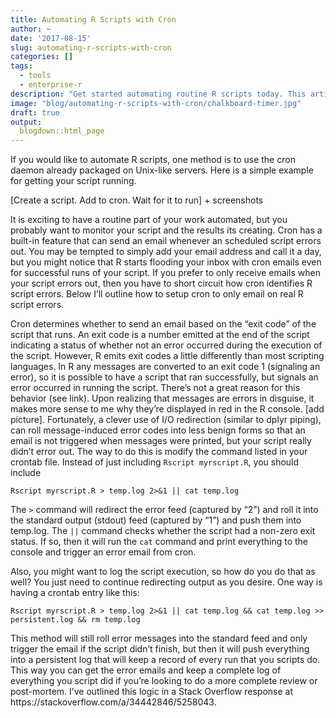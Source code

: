 ```yaml
---
title: Automating R Scripts with Cron
author: ~
date: '2017-08-15'
slug: automating-r-scripts-with-cron
categories: []
tags:
  - tools
  - enterprise-r
description: "Get started automating routine R scripts today. This article explains how to enable logging and receive error emails using the cron scheduler."
image: "blog/automating-r-scripts-with-cron/chalkboard-timer.jpg"
draft: true
output:
  blogdown::html_page
---
```


If you would like to automate R scripts, one method is to use the cron daemon already packaged on Unix-like servers. Here is a simple example for getting your script running. 

[Create a script. Add to cron. Wait for it to run] + screenshots

It is exciting to have a routine part of your work automated, but you probably want to monitor your script and the results its creating. Cron has a built-in feature that can send an email whenever an scheduled script errors out. You may be tempted to simply add your email address and call it a day, but you might notice that R starts flooding your inbox with cron emails even for successful runs of your script. If you prefer to only receive emails when your script errors out, then you have to short circuit how cron identifies R script errors. Below I’ll outline how to setup cron to only email on real R script errors.

Cron determines whether to send an email based on the “exit code” of the script that runs. An exit code is a number emitted at the end of the script indicating a status of whether not an error occurred during the execution of the script. However, R emits exit codes a little differently than most scripting languages. In R any messages are converted to an exit code 1 (signaling an error), so it is possible to have a script that ran successfully, but signals an error occurred in running the script. There’s not a great reason for this behavior (see link). Upon realizing that messages are errors in disguise, it makes more sense to me why they’re displayed in red in the R console. [add picture]. Fortunately, a clever use of I/O redirection (similar to dplyr piping), can roll message-induced error codes into less benign forms so that an email is not triggered when messages were printed, but your script really didn’t error out. The way to do this is modify the command listed in your crontab file. Instead of just including `Rscript myrscript.R`, you should include 

```
Rscript myrscript.R > temp.log 2>&1 || cat temp.log
```

The `>` command will redirect the error feed (captured by “2”) and roll it into the standard output (stdout) feed (captured by “1”) and push them into temp.log. The `||` command checks whether the script had a non-zero exit status. If so, then it will run the `cat` command and print everything to the console and trigger an error email from cron.

Also, you might want to log the script execution, so how do you do that as well? You just need to continue redirecting output as you desire. One way is having a crontab entry like this:

```
Rscript myrscript.R > temp.log 2>&1 || cat temp.log && cat temp.log >> persistent.log && rm temp.log
```

This method will still roll error messages into the standard feed and only trigger the email if the script didn’t finish, but then it will push everything into a persistent log that will keep a record of every run that you scripts do. This way you can get the error emails and keep a complete log of everything you script did if you’re looking to do a more complete review or post-mortem. I’ve outlined this logic in a Stack Overflow response at https://stackoverflow.com/a/34442846/5258043.

